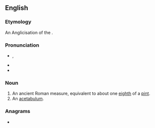==English==

===Etymology===
An Anglicisation of the {{etyl|la|en}} {{m|la|acetabulum}}.

===Pronunciation===
* {{enPR|ăsʹĭtəbəl}}, {{IPA|/ˈæ.sɪ.tə.bəl/|lang=en}}
* {{audio|en-us-acetable-2.ogg|Audio (US)|lang=en}}
* {{audio|En-us-acetable.ogg|Audio (US)|lang=en}}

===Noun===
{{en-noun}}

# An ancient Roman measure, equivalent to about one [[eighth]] of a [[pint]].
# An [[acetabulum]].

===Anagrams===
* {{anagrams|en|Albacete}}
